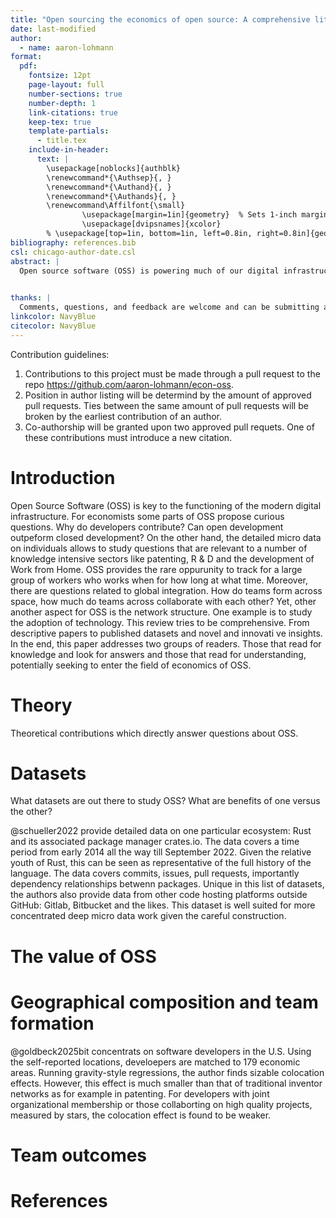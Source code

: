 ```yaml
---
title: "Open sourcing the economics of open source: A comprehensive literature review"
date: last-modified
author:
  - name: aaron-lohmann
format:
  pdf:
    fontsize: 12pt
    page-layout: full
    number-sections: true
    number-depth: 1
    link-citations: true
    keep-tex: true
    template-partials: 
      - title.tex
    include-in-header:
      text: |
        \usepackage[noblocks]{authblk}
        \renewcommand*{\Authsep}{, }
        \renewcommand*{\Authand}{, }
        \renewcommand*{\Authands}{, }
        \renewcommand\Affilfont{\small}  
                \usepackage[margin=1in]{geometry}  % Sets 1-inch margins
                \usepackage[dvipsnames]{xcolor}
        % \usepackage[top=1in, bottom=1in, left=0.8in, right=0.8in]{geometry}
bibliography: references.bib
csl: chicago-author-date.csl
abstract: |
  Open source software (OSS) is powering much of our digital infrastructure. From hosting websites, to working with databases and advancement of Machine Learning models. Recently, OSS has received increased attention from the economic discipline. Some work is motivated by the curious incentive structures, the econmic value created through OSS or the available and detailed micro-data. The goal for this project is to openly and publically craft a literature review which summarises our findings about OSS relating to economic ideas. Inspired by OSS itself, this project is open to contribution from anyone. Reward in the form of co-authorship is given according to contribution (see contribution guidelines).

  
thanks: |
  Comments, questions, and feedback are welcome and can be submitting as an issue to the repository [https://github.com/aaron-lohmann/econ-oss](https://github.com/aaron-lohmann/econ-oss/issues). Alternatively, to: \href{aaron.lohmann@uni-bielefeld.de}{aaron.lohmann@uni-bielefeld.de}.
linkcolor: NavyBlue
citecolor: NavyBlue
---
```


\begin{center}
\bf{Contributions welcome!}
\end{center}

Contribution guidelines: 

1. Contributions to this project must be made through a pull request to the repo [https://github.com/aaron-lohmann/econ-oss](https://github.com/aaron-lohmann/econ-oss).
2. Position in author listing will be determind by the amount of approved pull requests. Ties between the same amount of pull requests will be broken by the earliest contribution of an author.
3. Co-authorship will be granted upon two approved pull requets. One of these contributions must introduce a new citation.


\newpage


# Introduction {#sec-introduction}

Open Source Software (OSS) is key to the functioning of the modern digital infrastructure. For economists some parts of OSS propose curious questions. Why do developers contribute? Can open development outpeform closed development? On the other hand, the detailed micro data on individuals allows to study questions that are relevant to a number of knowledge intensive sectors like patenting, R \& D and the development of Work from Home. OSS provides the rare oppurunity to track for a large group of workers who works when for how long at what time. Moreover, there are questions related to global integration. How do teams form across space, how much do teams across collaborate with each other? Yet, other another aspect for OSS is the network structure. One example is to study the adoption of technology. This review tries to be comprehensive. From descriptive papers to published datasets and novel and innovati ve insights. In the end, this paper addresses two groups of readers. Those that read for knowledge and look for answers and those that read for understanding, potentially seeking to enter the field of economics of OSS. 


# Theory {#sec-theory}

Theoretical contributions which directly answer questions about OSS. 


# Datasets {#sec-datasets}

What datasets are out there to study OSS? What are benefits of one versus the other? 

@schueller2022 provide detailed data on one particular ecosystem: Rust and its associated package manager crates.io. The data covers a time period from early $2014$ all the way till September $2022$. Given the relative youth of Rust, this can be seen as representative of the full history of the language. The data covers commits, issues, pull requests, importantly dependency relationships betwenn packages. Unique in this list of datasets, the authors also provide data from other code hosting platforms outside GitHub: Gitlab, Bitbucket and the likes. This dataset is well suited for more concentrated deep micro data work given the careful construction. 


# The value of OSS {#sec-value}

# Geographical composition and team formation {#sec-teams}

@goldbeck2025bit concentrats on software developers in the U.S. Using the self-reported locations, develoepers are matched to 179 economic areas. Running gravity-style regressions, the author finds sizable colocation effects. However, this effect is much smaller than that of traditional inventor networks as for example in patenting. For developers with joint organizational membership or those collaborting on high quality projects, measured by stars, the colocation effect is found to be weaker.

# Team outcomes {#sec-outcomes}







# References {#sec-references}




::: {#refs}
:::


```{=tex}
\setcounter{section}{0}
\renewcommand{\thesection}{\Alph{section}}
```
```{=tex}
\setcounter{table}{0}
\renewcommand{\thetable}{A\arabic{table}}
```
```{=tex}
\setcounter{figure}{0}
\renewcommand{\thefigure}{A\arabic{figure}}
```

